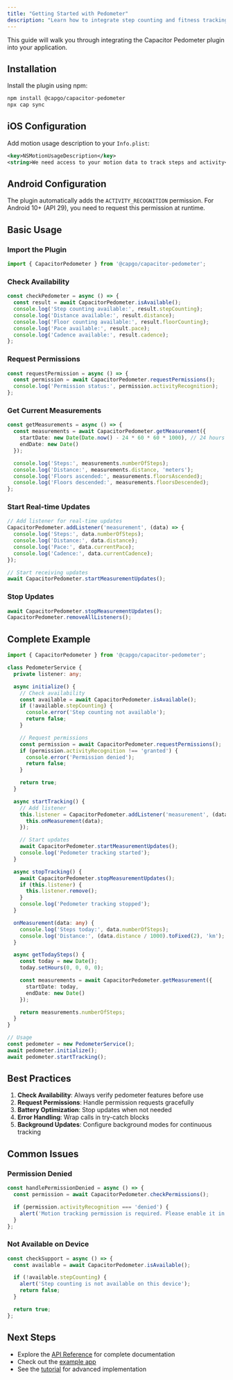 ```yaml
---
title: "Getting Started with Pedometer"
description: "Learn how to integrate step counting and fitness tracking into your Capacitor app"
---
```


This guide will walk you through integrating the Capacitor Pedometer plugin into your application.

## Installation

Install the plugin using npm:

```bash
npm install @capgo/capacitor-pedometer
npx cap sync
```

## iOS Configuration

Add motion usage description to your `Info.plist`:

```xml
<key>NSMotionUsageDescription</key>
<string>We need access to your motion data to track steps and activity</string>
```

## Android Configuration

The plugin automatically adds the `ACTIVITY_RECOGNITION` permission. For Android 10+ (API 29), you need to request this permission at runtime.

## Basic Usage

### Import the Plugin

```typescript
import { CapacitorPedometer } from '@capgo/capacitor-pedometer';
```

### Check Availability

```typescript
const checkPedometer = async () => {
  const result = await CapacitorPedometer.isAvailable();
  console.log('Step counting available:', result.stepCounting);
  console.log('Distance available:', result.distance);
  console.log('Floor counting available:', result.floorCounting);
  console.log('Pace available:', result.pace);
  console.log('Cadence available:', result.cadence);
};
```

### Request Permissions

```typescript
const requestPermission = async () => {
  const permission = await CapacitorPedometer.requestPermissions();
  console.log('Permission status:', permission.activityRecognition);
};
```

### Get Current Measurements

```typescript
const getMeasurements = async () => {
  const measurements = await CapacitorPedometer.getMeasurement({
    startDate: new Date(Date.now() - 24 * 60 * 60 * 1000), // 24 hours ago
    endDate: new Date()
  });

  console.log('Steps:', measurements.numberOfSteps);
  console.log('Distance:', measurements.distance, 'meters');
  console.log('Floors ascended:', measurements.floorsAscended);
  console.log('Floors descended:', measurements.floorsDescended);
};
```

### Start Real-time Updates

```typescript
// Add listener for real-time updates
CapacitorPedometer.addListener('measurement', (data) => {
  console.log('Steps:', data.numberOfSteps);
  console.log('Distance:', data.distance);
  console.log('Pace:', data.currentPace);
  console.log('Cadence:', data.currentCadence);
});

// Start receiving updates
await CapacitorPedometer.startMeasurementUpdates();
```

### Stop Updates

```typescript
await CapacitorPedometer.stopMeasurementUpdates();
CapacitorPedometer.removeAllListeners();
```

## Complete Example

```typescript
import { CapacitorPedometer } from '@capgo/capacitor-pedometer';

class PedometerService {
  private listener: any;

  async initialize() {
    // Check availability
    const available = await CapacitorPedometer.isAvailable();
    if (!available.stepCounting) {
      console.error('Step counting not available');
      return false;
    }

    // Request permissions
    const permission = await CapacitorPedometer.requestPermissions();
    if (permission.activityRecognition !== 'granted') {
      console.error('Permission denied');
      return false;
    }

    return true;
  }

  async startTracking() {
    // Add listener
    this.listener = CapacitorPedometer.addListener('measurement', (data) => {
      this.onMeasurement(data);
    });

    // Start updates
    await CapacitorPedometer.startMeasurementUpdates();
    console.log('Pedometer tracking started');
  }

  async stopTracking() {
    await CapacitorPedometer.stopMeasurementUpdates();
    if (this.listener) {
      this.listener.remove();
    }
    console.log('Pedometer tracking stopped');
  }

  onMeasurement(data: any) {
    console.log('Steps today:', data.numberOfSteps);
    console.log('Distance:', (data.distance / 1000).toFixed(2), 'km');
  }

  async getTodaySteps() {
    const today = new Date();
    today.setHours(0, 0, 0, 0);

    const measurements = await CapacitorPedometer.getMeasurement({
      startDate: today,
      endDate: new Date()
    });

    return measurements.numberOfSteps;
  }
}

// Usage
const pedometer = new PedometerService();
await pedometer.initialize();
await pedometer.startTracking();
```

## Best Practices

1. **Check Availability**: Always verify pedometer features before use
2. **Request Permissions**: Handle permission requests gracefully
3. **Battery Optimization**: Stop updates when not needed
4. **Error Handling**: Wrap calls in try-catch blocks
5. **Background Updates**: Configure background modes for continuous tracking

## Common Issues

### Permission Denied

```typescript
const handlePermissionDenied = async () => {
  const permission = await CapacitorPedometer.checkPermissions();

  if (permission.activityRecognition === 'denied') {
    alert('Motion tracking permission is required. Please enable it in Settings.');
  }
};
```

### Not Available on Device

```typescript
const checkSupport = async () => {
  const available = await CapacitorPedometer.isAvailable();

  if (!available.stepCounting) {
    alert('Step counting is not available on this device');
    return false;
  }

  return true;
};
```

## Next Steps

- Explore the [API Reference](https://github.com/Cap-go/capacitor-pedometer#api) for complete documentation
- Check out the [example app](https://github.com/Cap-go/capacitor-pedometer/tree/main/example)
- See the [tutorial](/plugins-tutorials/capacitor-pedometer) for advanced implementation
